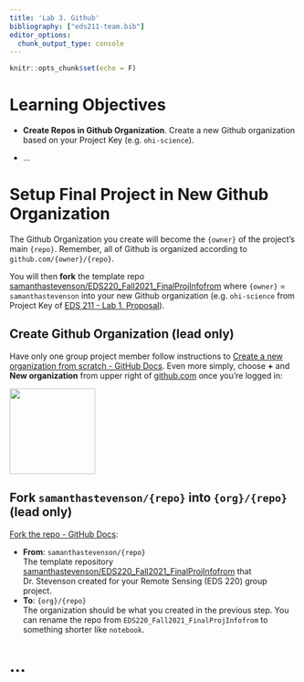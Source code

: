 ```yaml
---
title: 'Lab 3. Github'
bibliography: ["eds211-team.bib"]
editor_options: 
  chunk_output_type: console
---
```


```r
knitr::opts_chunk$set(echo = F)
```

# Learning Objectives {.unnumbered}

-   **Create Repos in Github Organization**. Create a new Github organization based on your Project Key (e.g. `ohi-science`).

-   ...

# Setup Final Project in New Github Organization

The Github Organization you create will become the `{owner}` of the project's main `{repo}`. Remember, all of Github is organized according to `github.com/{owner}/{repo}`.

You will then **fork** the template repo [samanthastevenson/EDS220_Fall2021_FinalProjInfofrom](https://github.com/samanthastevenson/EDS220_Fall2021_FinalProjInfofrom) where `{owner}` = `samanthastevenson` into your new Github organization (e.g. `ohi-science` from Project Key of [EDS 211 - Lab 1. Proposal](https://bbest.github.io/eds211-team/lab1_proposal.html#create-group-project-key-and-title)).

## Create Github Organization (lead only)

Have only one group project member follow instructions to [Create a new organization from scratch - GitHub Docs](https://docs.github.com/en/organizations/collaborating-with-groups-in-organizations/creating-a-new-organization-from-scratch). Even more simply, choose **+** and **New organization** from upper right of [github.com](https://github.com) once you're logged in:

![](img/lab3_github/github_new-org.jpg){style=width:150px;}

## Fork `samanthastevenson/{repo}` into `{org}/{repo}` (lead only)

[Fork the repo - GitHub Docs](https://docs.github.com/en/get-started/quickstart/fork-a-repo):

- **From**: `samanthastevenson/{repo}` <br>
  The template repository [samanthastevenson/EDS220_Fall2021_FinalProjInfofrom](https://github.com/samanthastevenson/EDS220_Fall2021_FinalProjInfofrom) that Dr. Stevenson created for your Remote Sensing (EDS 220) group project.
-   **To**: `{org}/{repo}` <br>
  The organization should be what you created in the previous step. You can rename the repo from `EDS220_Fall2021_FinalProjInfofrom` to something shorter like `notebook`.

# ...
